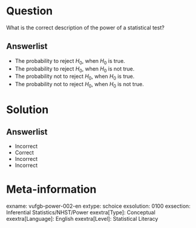 Question
========
  
What is the correct description of the power of a statistical test?

  
Answerlist
----------
* The probability to reject $H_{0}$, when $H_{0}$ is true. 
* The probability to reject $H_{0}$, when $H_{0}$ is not true.
* The probability not to reject $H_{0}$, when $H_{0}$ is true.
* The probability not to reject $H_{0}$, when $H_{0}$ is not true.

Solution
========

Answerlist
----------
* Incorrect
* Correct
* Incorrect
* Incorrect

Meta-information
================
exname: vufgb-power-002-en
extype: schoice
exsolution: 0100
exsection: Inferential Statistics/NHST/Power
exextra[Type]: Conceptual
exextra[Language]: English
exextra[Level]: Statistical Literacy